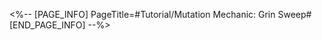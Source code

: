 <%-- [PAGE_INFO]
PageTitle=#Tutorial/Mutation Mechanic: Grin Sweep#
[END_PAGE_INFO] --%>
{{Tutorial
|sort      = 809401
|title     = Mutation Mechanic: Grin Sweep
|subtitle  = 
|type      = 
|about     = 
|image1    = Tutorial Mutation Mechanic Grin Sweep 1.png{{subst:void|<!--$UPLOAD:<<SpriteOutput/TutorialPic/TutorialPage_809401.png>-<Tutorial Mutation Mechanic Grin Sweep 1.png>-<Tutorial Files>>-->}}
|text1     = Attacking this enemy can make it switch between {{Color|h|nobold=1|Surprise Channel}} and {{Color|h|nobold=1|Fright Channel}}.
|image2    = Tutorial Mutation Mechanic Grin Sweep 2.png{{subst:void|<!--$UPLOAD:<<SpriteOutput/TutorialPic/TutorialPage_809402.png>-<Tutorial Mutation Mechanic Grin Sweep 2.png>-<Tutorial Files>>-->}}
|text2     = Mutation Mechanic: Grin Sweep<br />When {{Color|h|nobold=1|3 or more}} of these enemies in the Surprise Channel are {{Color|h|nobold=1|adjacent}} to each other, triggers the Grin Sweep effect, immediately defeating them.
|image3    = Tutorial Mutation Mechanic Grin Sweep 3.png{{subst:void|<!--$UPLOAD:<<SpriteOutput/TutorialPic/TutorialPage_809403.png>-<Tutorial Mutation Mechanic Grin Sweep 3.png>-<Tutorial Files>>-->}}
|text3     = After switching 3 or more adjacent Dreamjolt Troupe's Mr. Domescreen (Projection) to the Surprise Channel to trigger {{Color|h|nobold=1|Grin Sweep}}, you may upgrade the {{Color|h|nobold=1|Stage Buff}} by 1 rank.<br />As you increase your Stage Buff rank, the {{Color|h|nobold=1|rating}} for the Stage Buff will also increase.
}}